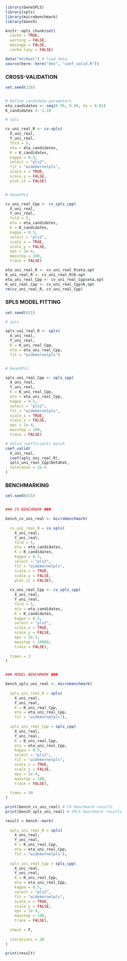 
```r
library(GeneSPLS)
library(spls)
library(microbenchmark)
library(bench)

knitr::opts_chunk$set(
  cache = TRUE,
  warning = FALSE,
  message = FALSE,
  cache.lazy = FALSE)

data("UniReal") # load data
source(here::here("dev", "coef_valid.R"))
```


### CROSS-VALIDATION

```r
set.seed(226)


# Define candidate parameters
eta_candidates <- seq(0.95, 0.99, by = 0.01)
K_candidates <- 1:10

# spls

cv_uni_real_R <- cv.spls(
  X_uni_real,
  Y_uni_real,
  fold = 5,
  eta = eta_candidates,
  K = K_candidates,
  kappa = 0.5,
  select = "pls2",
  fit = "widekernelpls",
  scale.x = TRUE,
  scale.y = FALSE,
  plot.it = FALSE)


# GeneSPLS

cv_uni_real_Cpp <- cv_spls_cpp(
  X_uni_real,
  Y_uni_real,
  fold = 5,
  eta = eta_candidates,
  K = K_candidates,
  kappa = 0.5,
  select = "pls2",
  scale_x = TRUE,
  scale_y = FALSE,
  eps = 1e-4,
  maxstep = 100,
  trace = FALSE)

eta_uni_real_R <- cv_uni_real_R$eta.opt
K_uni_real_R <- cv_uni_real_R$K.opt
eta_uni_real_Cpp <- cv_uni_real_Cpp$eta.opt
K_uni_real_Cpp <- cv_uni_real_Cpp$K.opt
rm(cv_uni_real_R, cv_uni_real_Cpp)
```


### SPLS MODEL FITTING

```r
set.seed(815)

# spls

spls_uni_real_R <- spls(
  X_uni_real,
  Y_uni_real,
  K = K_uni_real_Cpp,
  eta = eta_uni_real_Cpp,
  fit = "widekernelpls")


# GeneSPLS

spls_uni_real_Cpp <- spls_cpp(
  X_uni_real,
  Y_uni_real,
  K = K_uni_real_Cpp,
  eta = eta_uni_real_Cpp,
  kappa = 0.5,
  select = "pls2",
  fit = "widekernelpls",
  scale_x = TRUE,
  scale_y = FALSE,
  eps = 1e-4,
  maxstep = 100,
  trace = FALSE)

# Valid coefficients match
coef_valid(
  X_uni_real,
  coef(spls_uni_real_R),
  spls_uni_real_Cpp$betahat,
  tolerance = 1e-6
)
```


### BENCHMARKING

```r
set.seed(815)


### CV BENCHMARK ###

bench_cv_uni_real <- microbenchmark(
  
  cv_uni_real_R = cv.spls(
    X_uni_real,
    Y_uni_real,
    fold = 5,
    eta = eta_candidates,
    K = K_candidates,
    kappa = 0.5,
    select = "pls2",
    fit = "widekernelpls",
    scale.x = TRUE,
    scale.y = FALSE,
    plot.it = FALSE),
  
  cv_uni_real_Cpp <- cv_spls_cpp(
    X_uni_real,
    Y_uni_real,
    fold = 5,
    eta = eta_candidates,
    K = K_candidates,
    kappa = 0.5,
    select = "pls2",
    scale_x = TRUE,
    scale_y = FALSE,
    eps = 2e-3,
    maxstep = 10000,
    trace = FALSE),
  
  times = 3
)


### MODEL BENCHMARK ###

bench_spls_uni_real <- microbenchmark(
  
  spls_uni_real_R = spls(
    X_uni_real,
    Y_uni_real,
    K = K_uni_real_Cpp,
    eta = eta_uni_real_Cpp,
    fit = "widekernelpls"),
  
  spls_uni_real_Cpp = spls_cpp(
    X_uni_real,
    Y_uni_real,
    K = K_uni_real_Cpp,
    eta = eta_uni_real_Cpp,
    kappa = 0.5,
    select = "pls2",
    fit = "widekernelpls",
    scale_x = TRUE,
    scale_y = FALSE,
    eps = 1e-4,
    maxstep = 100,
    trace = FALSE),
  
  times = 50
)
```

```r
print(bench_cv_uni_real) # CV benchmark results
print(bench_spls_uni_real) # SPLS benchmark results
```

```r
result = bench::mark(
  
  spls_uni_real_R = spls(
    X_uni_real,
    Y_uni_real,
    K = K_uni_real_Cpp,
    eta = eta_uni_real_Cpp,
    fit = "widekernelpls"),
  
  spls_uni_real_Cpp = spls_cpp(
    X_uni_real,
    Y_uni_real,
    K = K_uni_real_Cpp,
    eta = eta_uni_real_Cpp,
    kappa = 0.5,
    select = "pls2",
    fit = "widekernelpls",
    scale_x = TRUE,
    scale_y = FALSE,
    eps = 1e-4,
    maxstep = 100,
    trace = FALSE),
  
  check = F,
  
  iterations = 20
)

print(result)
```

